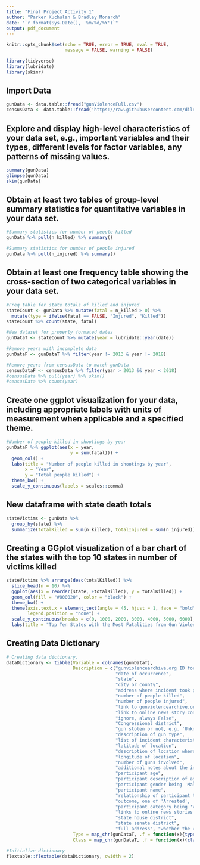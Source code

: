 ```yaml
---
title: "Final Project Activity 1"
author: "Parker Kuchulan & Bradley Monarch"
date: "`r format(Sys.Date(), '%m/%d/%Y')`"
output: pdf_document
---
```


```r
knitr::opts_chunk$set(echo = TRUE, error = TRUE, eval = TRUE,
                      message = FALSE, warning = FALSE)
```

```r
library(tidyverse)
library(lubridate)
library(skimr)
```


## Import Data

```r
gunData <- data.table::fread("gunViolenceFull.csv")
censusData <- data.table::fread('https://raw.githubusercontent.com/dilernia/STA418-518/main/Data/census_data_2008-2021.csv')
```

## Explore and display high-level characteristics of your data set, e.g., important variables and their types, different levels for factor variables, any patterns of missing values.

```r
summary(gunData)
glimpse(gunData)
skim(gunData)
```

## Obtain at least two tables of group-level summary statistics for quantitative variables in your data set.

```r
#Summary statistics for number of people killed
gunData %>% pull(n_killed) %>% summary()
```

```r
#Summary statistics for number of people injured
gunData %>% pull(n_injured) %>% summary()
```

## Obtain at least one frequency table showing the cross-section of two categorical variables in your data set.
```r
#Freq table for state totals of killed and injured
stateCount <- gunData %>% mutate(fatal = n_killed > 0) %>% 
  mutate(type = ifelse(fatal == FALSE, "Injured", "Killed"))
stateCount %>% count(state, fatal)
```

```r
#New dataset for properly formated dates
gunDataT <- stateCount %>% mutate(year = lubridate::year(date)) 

#Remove years with incomplete data
gunDataF <- gunDataT %>% filter(year != 2013 & year != 2018)

#Remove years from censusData to match gunData
censusDataF <- censusData %>% filter(year > 2013 && year < 2018)
#censusData %>% pull(year) %>% skim()
#censusData %>% count(year)
```

## Create one ggplot visualization for your data, including appropriate labels with units of measurement when applicable and a specified theme.

```r
#Number of people killed in shootings by year
gunDataF %>% ggplot(aes(x = year,
                        y = sum(fatal))) + 
  geom_col() +
  labs(title = "Number of people killed in shootings by year",
       x = "Year",
       y = "Total people killed") + 
  theme_bw() +
  scale_y_continuous(labels = scales::comma)
```

## New dataframe with state death totals
```r
stateVictims <- gunData %>%
  group_by(state) %>% 
  summarize(totalKilled = sum(n_killed), totalInjured = sum(n_injured))
```


## Creating a GGplot visualization of a bar chart of the states with the top 10 states in number of victims killed 
```r
stateVictims %>% arrange(desc(totalKilled)) %>%
  slice_head(n = 10) %>% 
  ggplot(aes(x = reorder(state, +totalKilled), y = totalKilled)) +
  geom_col(fill = "#800020", color = "black") + 
  theme_bw() +
  theme(axis.text.x = element_text(angle = 45, hjust = 1, face = "bold", size = 8), 
        legend.position = "none") +
  scale_y_continuous(breaks = c(0, 1000, 2000, 3000, 4000, 5000, 6000), limits = c(0, 6000)) +
  labs(title = "Top Ten States with the Most Fatalities from Gun Violence (2013-2018)", x = "State", y = "Total Fatalities", caption = "Data Source: Gun Violence Archive (GVA)")
```

## Creating Data Dictionary
```r
# Creating data dictionary. 
dataDictionary <- tibble(Variable = colnames(gunDataT),
                         Description = c("gunviolencearchive.org ID for incident",
                                         "date of occurrence",
                                         "state",
                                         "city or county",
                                         "address where incident took place",
                                         "number of people killed",
                                         "number of people injured",
                                         "link to gunviolencearchive.org webpage containing details of incident",
                                         "link to online news story concerning incident",
                                         "ignore, always False",
                                         "Congressional district",
                                         "gun stolen or not, e.g. 'Unknown' or 'Stolen'",
                                         "description of gun type",
                                         "list of incident characteristics",
                                         "latitude of location",
                                         "description of location where incident took place",
                                         "longitude of location",
                                         "number of guns involved",
                                         "additional notes about the incident",
                                         "participant age",
                                         "participant description of age group, e.g. 'Adult 18+'",
                                         "participant gender being 'Male' or 'Female'",
                                         "participant name",
                                         "relationship of participant to other participants",
                                         "outcome, one of 'Arrested', 'Killed', 'Injured', or 'Unharmed'",
                                         "participant category being 'Victim' or 'Subject-Suspect'",
                                         "links to online news stories concerning incident",
                                         "state house district",
                                         "state senate district",
                                         "full address", "whether the victim was killed or not", "whether the victim was killed or not as a string", "the year of the incident"),
                         Type = map_chr(gunDataT, .f = function(x){typeof(x)[1]}),
                         Class = map_chr(gunDataT, .f = function(x){class(x)[1]}))
```


```r
#Initialize dictionary
flextable::flextable(dataDictionary, cwidth = 2)
```
